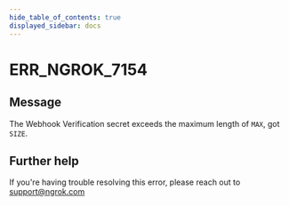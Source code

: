 ```yaml
---
hide_table_of_contents: true
displayed_sidebar: docs
---
```



# ERR_NGROK_7154

## Message

The Webhook Verification secret exceeds the maximum length of `MAX`, got `SIZE`.

<ErrorDetails error="err_ngrok_7154" />

## Further help

If you're having trouble resolving this error, please reach out to [support@ngrok.com](mailto:support@ngrok.com?subject=Help%20with%20ERR_NGROK_7154)

